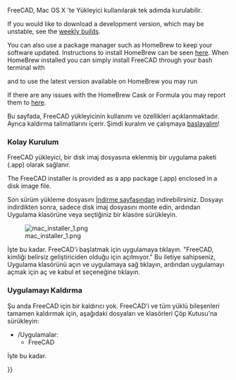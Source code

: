 <languages/>

{{Docnav
|[[Installing_on_Linux|Installing on Linux]]
|[[Installing_additional_components|Installing additional components]]
}}

<div class="mw-translate-fuzzy">
FreeCAD, Mac OS X 'te Yükleyici kullanılarak tek adımda kurulabilir.
</div>

If you would like to download a development version, which may be unstable, see the [https://github.com/FreeCAD/FreeCAD/releases weekly builds].

You can also use a package manager such as HomeBrew to keep your software updated. Instructions to install HomeBrew can be seen [https://brew.sh/ here]. When HomeBrew installed you can simply install FreeCAD through your bash terminal with 

{{Code|code=
brew install --cask freecad
}}

and to use  the latest version available on HomeBrew you may run

{{Code|code=
brew install freecad
}}

If there are any issues with the HomeBrew Cask or Formula you may report them to [https://github.com/FreeCAD/homebrew-freecad here]. 

<div class="mw-translate-fuzzy">
Bu sayfada, FreeCAD yükleyicinin kullanımı ve özellikleri açıklanmaktadır. Ayrıca kaldırma talimatlarını içerir. 
Şimdi kuralım ve çalışmaya [[Getting started|başlayalım]]!
</div>

<span id="Simple_installation"></span>
=== Kolay Kurulum===
FreeCAD yükleyici, bir disk imaj dosyasına eklenmiş bir uygulama paketi (.app) olarak sağlanır.

The FreeCAD installer is provided as a app package (.app) enclosed in a disk image file.

Son sürüm yükleme dosyasını [[Download|İndirme ]]sayfasından indirebilirsiniz. Dosyayı indirdikten sonra, sadece disk imaj dosyasını monte edin, ardından Uygulama klasörüne veya seçtiğiniz bir klasöre sürükleyin.

[[File:mac_installer_1.png]]

<div class="mw-translate-fuzzy">
İşte bu kadar. FreeCAD'i başlatmak için uygulamaya tıklayın. "FreeCAD, kimliği belirsiz geliştiriciden olduğu için açılmıyor." Bu iletiye sahipseniz, Uygulama klasörünü açın ve uygulamaya sağ tıklayın, ardından uygulamayı açmak için aç ve kabul et seçeneğine tıklayın.
</div>

<span id="Uninstallation"></span>
===Uygulamayı Kaldırma===

Şu anda FreeCAD için bir kaldırıcı yok. FreeCAD'i ve tüm yüklü bileşenleri tamamen kaldırmak için, aşağıdaki dosyaları ve klasörleri Çöp Kutusu'na sürükleyin:

<div class="mw-translate-fuzzy">
*/Uygulamalar:
**FreeCAD
</div>

<div class="mw-translate-fuzzy">
İşte bu kadar.
</div>


<div class="mw-translate-fuzzy">
{{docnav/tr|[[Install on Unix/tr|Unix'te Kurulum]]|[[Getting started/tr|Başlangıç]]}}
</div>

{{Userdocnavi{{#translation:}}}}